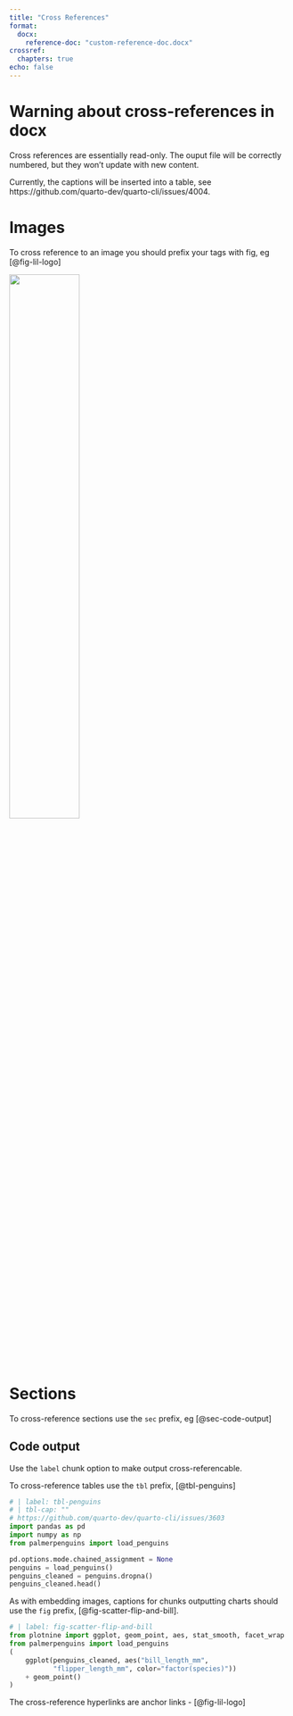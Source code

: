 ```yaml
---
title: "Cross References"
format: 
  docx:
    reference-doc: "custom-reference-doc.docx"
crossref:
  chapters: true
echo: false
---
```


# Warning about cross-references in docx

Cross references are essentially read-only. The ouput file will be correctly numbered, but they won't update with new content.

Currently, the captions will be inserted into a table, see https://github.com/quarto-dev/quarto-cli/issues/4004.

# Images

To cross reference to an image you should prefix your tags with fig, eg  [@fig-lil-logo]

![](lil-logo.jpg){#fig-lil-logo width=50%}

# Sections 

To cross-reference sections use the `sec` prefix, eg [@sec-code-output]

## Code output {#sec-code-output}

Use the `label` chunk option to make output cross-referencable.

To cross-reference tables use the `tbl` prefix, [@tbl-penguins]


```python
# | label: tbl-penguins
# | tbl-cap: ""
# https://github.com/quarto-dev/quarto-cli/issues/3603
import pandas as pd
import numpy as np
from palmerpenguins import load_penguins

pd.options.mode.chained_assignment = None
penguins = load_penguins()
penguins_cleaned = penguins.dropna()
penguins_cleaned.head()
```

As with embedding images, captions for chunks outputting charts should use the `fig` prefix, [@fig-scatter-flip-and-bill].

```python
# | label: fig-scatter-flip-and-bill
from plotnine import ggplot, geom_point, aes, stat_smooth, facet_wrap
from palmerpenguins import load_penguins
(
    ggplot(penguins_cleaned, aes("bill_length_mm",
           "flipper_length_mm", color="factor(species)"))
    + geom_point()
)
```

The cross-reference hyperlinks are anchor links - [@fig-lil-logo]